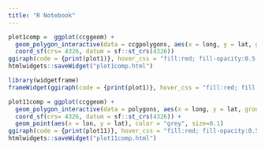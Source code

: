 ```yaml
---
title: "R Notebook"
---
```


```r
plot1comp =  ggplot(ccggeom) +
  geom_polygon_interactive(data = ccgpolygons, aes(x = long, y = lat, group = group, tooltip = name, data_id = id)) +
  coord_sf(crs= 4326, datum = sf::st_crs(4326))
ggiraph(code = {print(plot1)}, hover_css = "fill:red; fill-opacity:0.5;", width_svg = 17.07, height_svg = 13.46, width=1) %>%
htmlwidgets::saveWidget("plot1comp.html")

library(widgetframe)
frameWidget(ggiraph(code = {print(plot1)}, hover_css = "fill:red; fill-opacity:0.5;", width_svg = 17.07, height_svg = 13.46, width=1))

plot11comp = ggplot(ccggeom) +
  geom_polygon_interactive(data = polygons, aes(x = long, y = lat, group = group, tooltip = name, data_id = id)) +
  coord_sf(crs= 4326, datum = sf::st_crs(4326)) +
  geom_point(aes(x = lon, y = lat), color = "grey", size=0.1)
ggiraph(code = {print(plot11)}, hover_css = "fill:red; fill-opacity:0.5;", width_svg = 17.07, height_svg = 13.46) %>%
htmlwidgets::saveWidget("plot11comp.html")
```


